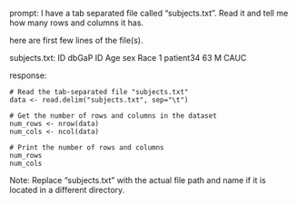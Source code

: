 prompt:
I have a tab separated file called "subjects.txt". Read it and tell me how many rows and columns it has. 

here are first few lines of the file(s).

subjects.txt:
ID	dbGaP ID	Age	sex	Race
1	patient34	63	M	CAUC


response:
```
# Read the tab-separated file "subjects.txt"
data <- read.delim("subjects.txt", sep="\t")

# Get the number of rows and columns in the dataset
num_rows <- nrow(data)
num_cols <- ncol(data)

# Print the number of rows and columns
num_rows
num_cols
```
Note: Replace "subjects.txt" with the actual file path and name if it is located in a different directory.

